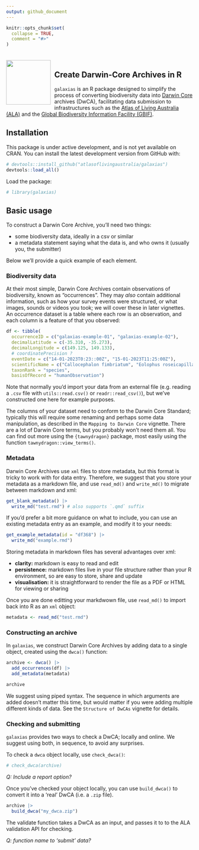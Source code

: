 ```yaml
---
output: github_document
---
```


<!-- README.md is generated from README.Rmd. Please edit that file -->

```r
knitr::opts_chunk$set(
  collapse = TRUE,
  comment = "#>"
)
```

<img src="man/figures/logo.png" align="left" style="margin: 20px 10px 0px 0px;" alt="" width="120"/><br>
<h2>Create Darwin-Core Archives in R</h2>

`galaxias` is an R package designed to simplify the process of converting
biodiversity data into [Darwin Core](https://dwc.tdwg.org) archives (DwCA),
facilitating data submission to infrastructures such as the [Atlas of Living
Australia (ALA)](https://www.ala.org.au) and the [Global Biodiversity
Information Facility (GBIF)](https://gbif.org).

## Installation
This package is under active development, and is not yet available on CRAN. You
can install the latest development version from GitHub with:

```r
# devtools::install_github("atlasoflivingaustralia/galaxias")
devtools::load_all()
```

Load the package:

```r
# library(galaxias)
```


## Basic usage
To construct a Darwin Core Archive, you'll need two things:

 - some biodiversity data, ideally in a csv or similar
 - a metadata statement saying what the data is, and who owns it (usually you, the submitter)

Below we'll provide a quick example of each element. 

### Biodiversity data
At their most simple, Darwin Core Archives contain observations of biodiversity, 
known as "occurrences". They may *also* contain additional information, such as 
how your survey events were structured, or what images, sounds or videos you 
took; we will cover these in later vignettes. An occurrence dataset is a table 
where each row is an observation, and each column is a feature of that you
observed:

```r
df <- tibble(
  occurrenceID = c("galaxias-example-01", "galaxias-example-02"),
  decimalLatitude = c(-35.310, -35.273),
  decimalLongitude = c(149.125, 149.133),
  # coordinatePrecision ?
  eventDate = c("14-01-2023T0:23::00Z", "15-01-2023T11:25:00Z"),
  scientificName = c("Callocephalon fimbriatum", "Eolophus roseicapilla"),
  taxonRank = "species",
  basisOfRecord = "humanObservation")
```

Note that normally you'd import your data from an external file (e.g. reading a 
`.csv` file with `utils::read.csv()` or `readr::read_csv()`), but we've 
constructed one here for example purposes.

The columns of your dataset need to conform to the Darwin Core Standard; 
typically this will require some renaming and perhaps some data manipulation, 
as described in the `Mapping to Darwin Core` vignette. There are a lot of Darwin 
Core terms, but you probably won't need them all. You can find out more using 
the `{tawnydragon}` package, most easily using the function 
`tawnydragon::view_terms()`.

### Metadata
Darwin Core Archives use `xml` files to store metadata, but this format is 
tricky to work with for data entry. Therefore, we suggest that you store your 
metadata as a markdown file, and use `read_md()` and `write_md()` to migrate 
between markdown and xml:

```r
get_blank_metadata() |>
  write_md("test.rmd") # also supports `.qmd` suffix
```

If you'd prefer a bit more guidance on what to include, you can use an existing 
metadata entry as an example, and modify it to your needs:

```r
get_example_metadata(id = "df368") |>
  write_md("example.rmd")
```

Storing metadata in markdown files has several advantages over xml:

- **clarity:** markdown is easy to read and edit
- **persistence:** markdown files live in your file structure rather than your R environment, so
  are easy to store, share and update
- **visualisation:** it is straightforward to render the file as a PDF or HTML for viewing or sharing

Once you are done editting your markdwown file, use `read_md()` to import back 
into R as an `xml` object:

```r
metadata <- read_md("test.rmd")
```

### Constructing an archive

In `galaxias`, we construct Darwin Core Archives by adding data to a single 
object, created using the `dwca()` function:


```r
archive <- dwca() |>
  add_occurrences(df) |>
  add_metadata(metadata)

archive

```

We suggest using piped syntax. The sequence in which arguments are added doesn't
matter this time, but would matter if you were adding multiple different kinds 
of data. See the `Structure of DwCAs` vignette for details.

### Checking and submitting

`galaxias` provides two ways to check a DwCA; locally and online. We suggest
using both, in sequence, to avoid any surprises. 

To check a `dwca` object locally, use `check_dwca()`:
```r
# check_dwca(archive)
```

*Q: Include a report option?*

Once you've checked your object locally, you can use `build_dwca()` to convert
it into a 'real' DwCA (i.e. a `.zip` file). 

```r
archive |>
  build_dwca("my_dwca.zip")
```

The validate function takes a DwCA as an input, and passes it to to the ALA 
validation API for checking. 

*Q: function name to 'submit' data?*

